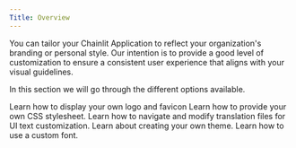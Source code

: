 ```yaml
---
Title: Overview
---
```


You can tailor your Chainlit Application to reflect your organization's branding or personal style. Our intention is to provide a good level of customization to ensure a consistent user experience that aligns with your visual guidelines.

In this section we will go through the different options available.

<CardGroup cols={2}>
  <Card
    title="Custom Logo and Favicon"
    icon="image"
    color="#ea5a0c"
    href="/customisation/custom-logo-and-favicon"
  >
    Learn how to display your own logo and favicon
  </Card>
  <Card
    title="Custom CSS"
    icon="paint-roller"
    color="#0285c7"
    href="/customisation/custom-css"
  >
    Learn how to provide your own CSS stylesheet.
  </Card>
  <Card
    title="Translation Files"
    icon="file-code"
    color="#007bff"
    href="/customization/translation"
  >
    Learn how to navigate and modify translation files for UI text customization.
  </Card>
  <Card
    title="Theme"
    icon="palette"
    color="#16a34a"
    href="/customisation/theme"
  >
    Learn about creating your own theme.
  </Card>
  <Card
    title="Font"
    icon="font"
    color="#dc2626"
    href="/customisation/custom-font"
  >
    Learn how to use a custom font.
  </Card>
</CardGroup>
